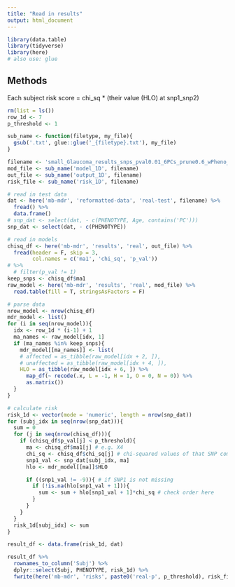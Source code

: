 ```yaml
---
title: "Read in results"
output: html_document
---
```


```r
library(data.table)
library(tidyverse)
library(here)
# also use: glue
```

## Methods
Each subject risk score = chi_sq * (their value (HLO) at snp1_snp2)

```r
rm(list = ls())
row_1d <- 7
p_threshold <- 1

sub_name <- function(filetype, my_file){
  gsub('.txt', glue::glue('_{filetype}.txt'), my_file)
}

filename <- 'small_Glaucoma_results_snps_pval0.01_6PCs_prune0.6_wPheno_covariates.txt'
mod_file <- sub_name('model_1D', filename)
out_file <- sub_name('output_1D', filename)
risk_file <- sub_name('risk_1D', filename)

# read in test data
dat <- here('mb-mdr', 'reformatted-data', 'real-test', filename) %>% 
  fread() %>% 
  data.frame()
# snp_dat <- select(dat, - c(PHENOTYPE, Age, contains('PC')))
snp_dat <- select(dat, - c(PHENOTYPE))

# read in models
chisq_df <- here('mb-mdr', 'results', 'real', out_file) %>%
  fread(header = F, skip = 3, 
        col.names = c('ma1', 'chi_sq', 'p_val')) 
# %>% 
  # filter(p_val != 1)
keep_snps <- chisq_df$ma1
raw_model <- here('mb-mdr', 'results', 'real', mod_file) %>%
  read.table(fill = T, stringsAsFactors = F)

# parse data
nrow_model <- nrow(chisq_df)
mdr_model <- list()
for (i in seq(nrow_model)){
  idx <- row_1d * (i-1) + 1
  ma_names <- raw_model[idx, 1]
  if (ma_names %in% keep_snps){
    mdr_model[[ma_names]] <- list(
    # affected = as_tibble(raw_model[idx + 2, ]),
    # unaffected = as_tibble(raw_model[idx + 4, ]),
    HLO = as_tibble(raw_model[idx + 6, ]) %>%
      map_df(~ recode(.x, L = -1, H = 1, O = 0, N = 0)) %>%
      as.matrix())
  }
}

# calculate risk
risk_1d <- vector(mode = 'numeric', length = nrow(snp_dat))
for (subj_idx in seq(nrow(snp_dat))){
  sum = 0
  for (j in seq(nrow(chisq_df))){
    if (chisq_df$p_val[j] < p_threshold){
      ma <- chisq_df$ma1[j] # e.g. X4
      chi_sq <- chisq_df$chi_sq[j] # chi-squared values of that SNP comb
      snp1_val <- snp_dat[subj_idx, ma]
      hlo <- mdr_model[[ma]]$HLO

      if ((snp1_val != -9)){ # if SNP1 is not missing
        if (!is.na(hlo[snp1_val + 1])){
          sum <- sum + hlo[snp1_val + 1]*chi_sq # check order here        
        }
      }
    }
  }
  risk_1d[subj_idx] <- sum
}

result_df <- data.frame(risk_1d, dat)

result_df %>% 
  rownames_to_column('Subj') %>%
  dplyr::select(Subj, PHENOTYPE, risk_1d) %>%
  fwrite(here('mb-mdr', 'risks', paste0('real-p', p_threshold), risk_file))
```

